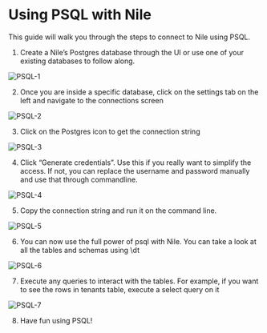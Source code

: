 # Using PSQL with Nile

This guide will walk you through the steps to connect to Nile using PSQL.

1. Create a Nile’s Postgres database through the UI or use one of your existing databases to follow along.

![PSQL-1](/docs/psql-1.png)

2. Once you are inside a specific database, click on the settings tab on the left and navigate to the connections screen

![PSQL-2](/docs/psql-2.png)

3. Click on the Postgres icon to get the connection string

![PSQL-3](/docs/psql-3.png)

4. Click “Generate credentials”. Use this if you really want to simplify the access. If not, you can replace the username and password manually and use that through commandline.

![PSQL-4](/docs/psql-4.png)

5. Copy the connection string and run it on the command line.

![PSQL-5](/docs/psql-5.png)

6. You can now use the full power of psql with Nile. You can take a look at all the tables and schemas using \dt

![PSQL-6](/docs/psql-6.png)

7. Execute any queries to interact with the tables. For example, if you want to see the rows in tenants table, execute a select query on it

![PSQL-7](/docs/psql-7.png)

8. Have fun using PSQL!
